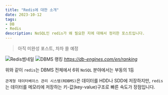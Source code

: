 ```yaml
---
title: "Redis에 대한 소개"
date: 2023-10-12
tags: 
- DB
- Redis
description: NoSQL인 redis가 왜 필요한 지에 대해서 정리한 포스트입니다.
---
```


> 아직 미완성 포스트, 차차 쓸 예정

![Redis썸네일](/images/thumbnails/redis.png)
![DBMS 랭킹](/images/post-11/10.12.image1.png)
<cite>https://db-engines.com/en/ranking</cite>

위와 같이 `redis`는 DBMS 전체에서 6위 `NoSQL` 분야에서는 부동의 1등

`관계형 데이터베이스 관리 시스템(RDBMS)`은 데이터를 HDD나 SDD에 저장하지만, `redis`는 데이터를 
메모리에 저장하는 키-값(key-value)구조로 빠른 속도가 장점입니다.